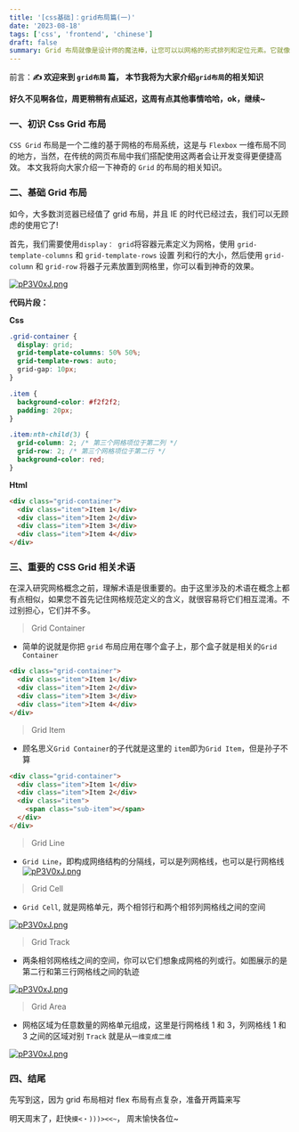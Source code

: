 ```yaml
---
title: '[css基础]：grid布局篇(一)'
date: '2023-08-18'
tags: ['css', 'frontend', 'chinese']
draft: false
summary: Grid 布局就像是设计师的魔法棒，让您可以以网格的形式排列和定位元素。它就像是一个二维的舞台，您可以在上面放置演员（元素）并控制它们的位置和大小。
---
```


前言：**✍️ 欢迎来到 `grid布局` 篇， 本节我将为大家介绍`grid布局`的相关知识**

**好久不见啊各位，周更稍稍有点延迟，这周有点其他事情哈哈，ok，继续~**

### 一、初识 Css Grid 布局

`CSS Grid` 布局是一个二维的基于网格的布局系统，这是与 `Flexbox` 一维布局不同的地方，当然，在传统的网页布局中我们搭配使用这两者会让开发变得更便捷高效。
本文我将向大家介绍一下神奇的 `Grid` 的布局的相关知识。

### 二、基础 Grid 布局

如今，大多数浏览器已经值了 grid 布局，并且 IE 的时代已经过去，我们可以无顾虑的使用它了!

首先，我们需要使用`display： grid`将容器元素定义为网格，使用 `grid-template-columns` 和 `grid-template-rows` 设置
列和行的大小，然后使用 `grid-column` 和 `grid-row` 将器子元素放置到网格里，你可以看到神奇的效果。

[![pP3V0xJ.png](https://s1.ax1x.com/2023/08/18/pP3V0xJ.png)](https://imgse.com/i/pP3V0xJ)

**代码片段：**

**Css**

```css
.grid-container {
  display: grid;
  grid-template-columns: 50% 50%;
  grid-template-rows: auto;
  grid-gap: 10px;
}

.item {
  background-color: #f2f2f2;
  padding: 20px;
}

.item:nth-child(3) {
  grid-column: 2; /* 第三个网格项位于第二列 */
  grid-row: 2; /* 第三个网格项位于第二行 */
  background-color: red;
}
```

**Html**

```html
<div class="grid-container">
  <div class="item">Item 1</div>
  <div class="item">Item 2</div>
  <div class="item">Item 3</div>
  <div class="item">Item 4</div>
</div>
```

### 三、重要的 CSS Grid 相关术语

在深入研究网格概念之前，理解术语是很重要的。由于这里涉及的术语在概念上都有点相似，如果您不首先记住网格规范定义的含义，就很容易将它们相互混淆。不过别担心，它们并不多。

> Grid Container

- 简单的说就是你把 `grid` 布局应用在哪个盒子上，那个盒子就是相关的`Grid Container`

```html
<div class="grid-container">
  <div class="item">Item 1</div>
  <div class="item">Item 2</div>
  <div class="item">Item 3</div>
  <div class="item">Item 4</div>
</div>
```

> Grid Item

- 顾名思义`Grid Container`的子代就是这里的 `item`即为`Grid Item`，但是孙子不算

```html
<div class="grid-container">
  <div class="item">Item 1</div>
  <div class="item">Item 2</div>
  <div class="item">
    <span class="sub-item"></span>
  </div>
</div>
```

> Grid Line

- `Grid Line`，即构成网络结构的分隔线，可以是列网格线，也可以是行网格线
  [![pP3V0xJ.png](https://css-tricks.com/wp-content/uploads/2018/11/terms-grid-line.svg)](https://css-tricks.com/wp-content/uploads/2018/11/terms-grid-line.svg)

> Grid Cell

- `Grid Cell`, 就是网格单元，两个相邻行和两个相邻列网格线之间的空间

[![pP3V0xJ.png](https://css-tricks.com/wp-content/uploads/2018/11/terms-grid-cell.svg)](https://css-tricks.com/wp-content/uploads/2018/11/terms-grid-cell.svg)

> Grid Track

- 两条相邻网格线之间的空间，你可以它们想象成网格的列或行。如图展示的是第二行和第三行网格线之间的轨迹

[![pP3V0xJ.png](https://css-tricks.com/wp-content/uploads/2021/08/terms-grid-track.svg)](https://css-tricks.com/wp-content/uploads/2021/08/terms-grid-track.svg)

> Grid Area

- 网格区域为任意数量的网格单元组成，这里是行网格线 1 和 3，列网格线 1 和 3 之间的区域对别 `Track` 就是从`一维变成二维`

[![pP3V0xJ.png](https://css-tricks.com/wp-content/uploads/2018/11/terms-grid-area.svg)](https://css-tricks.com/wp-content/uploads/2018/11/terms-grid-area.svg)

### 四、结尾

先写到这，因为 grid 布局相对 flex 布局有点复杂，准备开两篇来写

明天周末了，赶快`摸<・)))><<~`， 周末愉快各位~

